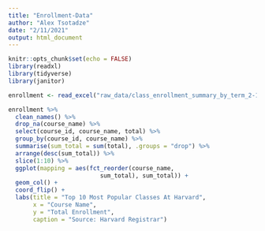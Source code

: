 ```yaml
---
title: "Enrollment-Data"
author: "Alex Tsotadze"
date: "2/11/2021"
output: html_document
---
```


```r
knitr::opts_chunk$set(echo = FALSE)
library(readxl)
library(tidyverse)
library(janitor)
```

```r
enrollment <- read_excel("raw_data/class_enrollment_summary_by_term_2-10-2021.xlsx", skip = 3)
```

```r
enrollment %>%
  clean_names() %>%
  drop_na(course_name) %>%
  select(course_id, course_name, total) %>%
  group_by(course_id, course_name) %>%
  summarise(sum_total = sum(total), .groups = "drop") %>%
  arrange(desc(sum_total)) %>%
  slice(1:10) %>%
  ggplot(mapping = aes(fct_reorder(course_name, 
                          sum_total), sum_total)) +
  geom_col() + 
  coord_flip() +
  labs(title = "Top 10 Most Popular Classes At Harvard",
       x = "Course Name",
       y = "Total Enrollment", 
       caption = "Source: Harvard Registrar")
```



